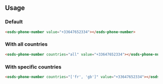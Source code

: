 
<GenericStyle />

## Usage

### Default
<osds-phone-number value="+33647652334"></osds-phone-number>

```html
<osds-phone-number value="+33647652334"></osds-phone-number>
```

### With all countries
<osds-phone-number countries="all" value="+33647652334"></osds-phone-number>

```html
<osds-phone-number countries="all" value="+33647652334"></osds-phone-number>
```


### With specific countries
<osds-phone-number countries="['fr', 'gb']" value="+33647652334"></osds-phone-number>

```html
<osds-phone-number countries="['fr', 'gb']" value="+33647652334"></osds-phone-number>
```
